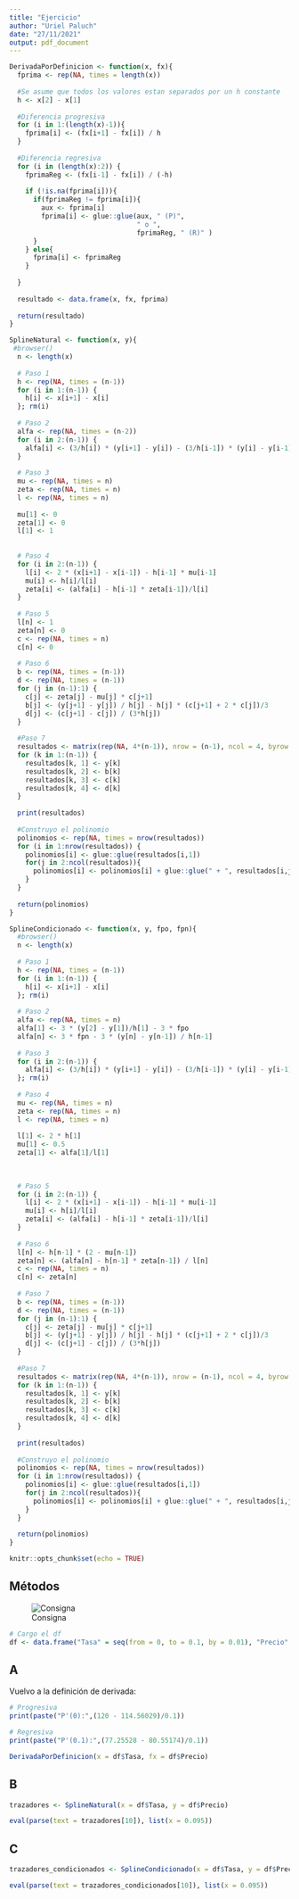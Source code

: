 ```yaml
---
title: "Ejercicio"
author: "Uriel Paluch"
date: "27/11/2021"
output: pdf_document
---
```

```r
DerivadaPorDefinicion <- function(x, fx){
  fprima <- rep(NA, times = length(x))
  
  #Se asume que todos los valores estan separados por un h constante
  h <- x[2] - x[1]
  
  #Diferencia progresiva
  for (i in 1:(length(x)-1)){
    fprima[i] <- (fx[i+1] - fx[i]) / h
  }
  
  #Diferencia regresiva
  for (i in (length(x):2)) {
    fprimaReg <- (fx[i-1] - fx[i]) / (-h)
    
    if (!is.na(fprima[i])){
      if(fprimaReg != fprima[i]){
        aux <- fprima[i]
        fprima[i] <- glue::glue(aux, " (P)",
                                " o ",
                                fprimaReg, " (R)" )
      }  
    } else{
      fprima[i] <- fprimaReg
    }
    
  }
  
  resultado <- data.frame(x, fx, fprima)
  
  return(resultado)
}
```

```r
SplineNatural <- function(x, y){
 #browser()
  n <- length(x)
  
  # Paso 1
  h <- rep(NA, times = (n-1))
  for (i in 1:(n-1)) {
    h[i] <- x[i+1] - x[i]
  }; rm(i)
  
  # Paso 2
  alfa <- rep(NA, times = (n-2))
  for (i in 2:(n-1)) {
    alfa[i] <- (3/h[i]) * (y[i+1] - y[i]) - (3/h[i-1]) * (y[i] - y[i-1])
  }
  
  # Paso 3
  mu <- rep(NA, times = n)
  zeta <- rep(NA, times = n)
  l <- rep(NA, times = n)
  
  mu[1] <- 0
  zeta[1] <- 0
  l[1] <- 1
  
  
  # Paso 4
  for (i in 2:(n-1)) {
    l[i] <- 2 * (x[i+1] - x[i-1]) - h[i-1] * mu[i-1]
    mu[i] <- h[i]/l[i]
    zeta[i] <- (alfa[i] - h[i-1] * zeta[i-1])/l[i]
  }
  
  # Paso 5
  l[n] <- 1
  zeta[n] <- 0
  c <- rep(NA, times = n)
  c[n] <- 0
  
  # Paso 6
  b <- rep(NA, times = (n-1))
  d <- rep(NA, times = (n-1))
  for (j in (n-1):1) {
    c[j] <- zeta[j] - mu[j] * c[j+1]
    b[j] <- (y[j+1] - y[j]) / h[j] - h[j] * (c[j+1] + 2 * c[j])/3
    d[j] <- (c[j+1] - c[j]) / (3*h[j])
  }
  
  #Paso 7
  resultados <- matrix(rep(NA, 4*(n-1)), nrow = (n-1), ncol = 4, byrow = F)
  for (k in 1:(n-1)) {
    resultados[k, 1] <- y[k]
    resultados[k, 2] <- b[k]
    resultados[k, 3] <- c[k]
    resultados[k, 4] <- d[k]
  }
  
  print(resultados)
  
  #Construyo el polinomio
  polinomios <- rep(NA, times = nrow(resultados))
  for (i in 1:nrow(resultados)) {
    polinomios[i] <- glue::glue(resultados[i,1]) 
    for(j in 2:ncol(resultados)){
      polinomios[i] <- polinomios[i] + glue::glue(" + ", resultados[i,j], " * (x - ", x[i], ")^", (j-1)) 
    }
  }
  
  return(polinomios)
}
```

```r
SplineCondicionado <- function(x, y, fpo, fpn){
  #browser()
  n <- length(x)
  
  # Paso 1
  h <- rep(NA, times = (n-1))
  for (i in 1:(n-1)) {
    h[i] <- x[i+1] - x[i]
  }; rm(i)
  
  # Paso 2
  alfa <- rep(NA, times = n)
  alfa[1] <- 3 * (y[2] - y[1])/h[1] - 3 * fpo
  alfa[n] <- 3 * fpn - 3 * (y[n] - y[n-1]) / h[n-1]
  
  # Paso 3
  for (i in 2:(n-1)) {
    alfa[i] <- (3/h[i]) * (y[i+1] - y[i]) - (3/h[i-1]) * (y[i] - y[i-1])
  }; rm(i)
  
  # Paso 4
  mu <- rep(NA, times = n)
  zeta <- rep(NA, times = n)
  l <- rep(NA, times = n)
  
  l[1] <- 2 * h[1]
  mu[1] <- 0.5
  zeta[1] <- alfa[1]/l[1]
  
  
  
  # Paso 5
  for (i in 2:(n-1)) {
    l[i] <- 2 * (x[i+1] - x[i-1]) - h[i-1] * mu[i-1]
    mu[i] <- h[i]/l[i]
    zeta[i] <- (alfa[i] - h[i-1] * zeta[i-1])/l[i]
  }
  
  # Paso 6
  l[n] <- h[n-1] * (2 - mu[n-1])
  zeta[n] <- (alfa[n] - h[n-1] * zeta[n-1]) / l[n]
  c <- rep(NA, times = n)
  c[n] <- zeta[n]
  
  # Paso 7
  b <- rep(NA, times = (n-1))
  d <- rep(NA, times = (n-1))
  for (j in (n-1):1) {
    c[j] <- zeta[j] - mu[j] * c[j+1]
    b[j] <- (y[j+1] - y[j]) / h[j] - h[j] * (c[j+1] + 2 * c[j])/3
    d[j] <- (c[j+1] - c[j]) / (3*h[j])
  }
  
  #Paso 7
  resultados <- matrix(rep(NA, 4*(n-1)), nrow = (n-1), ncol = 4, byrow = F)
  for (k in 1:(n-1)) {
    resultados[k, 1] <- y[k]
    resultados[k, 2] <- b[k]
    resultados[k, 3] <- c[k]
    resultados[k, 4] <- d[k]
  }
  
  print(resultados)
  
  #Construyo el polinomio
  polinomios <- rep(NA, times = nrow(resultados))
  for (i in 1:nrow(resultados)) {
    polinomios[i] <- glue::glue(resultados[i,1]) 
    for(j in 2:ncol(resultados)){
      polinomios[i] <- polinomios[i] + glue::glue(" + ", resultados[i,j], " * (x - ", x[i], ")^", (j-1)) 
    }
  }
  
  return(polinomios)
}
```


```r
knitr::opts_chunk$set(echo = TRUE)
```
## Métodos




![Consigna](Consigna.png)

```r
# Cargo el df
df <- data.frame("Tasa" = seq(from = 0, to = 0.1, by = 0.01), "Precio" = c(120, 114.56029, 109.42692, 104.57971, 100, 95.67052, 91.57527, 87.69941, 84.02916, 80.55174, 77.25528))
```

## A
Vuelvo a la definición de derivada:
\begin{equation*}
  \displaystyle \lim_{x \to \infty} f'(x) = \dfrac{f(x+h)-f(x)}{h}
\end{equation*}
```r
# Progresiva
print(paste("P'(0):",(120 - 114.56029)/0.1))

# Regresiva
print(paste("P'(0.1):",(77.25528 - 80.55174)/0.1))

DerivadaPorDefinicion(x = df$Tasa, fx = df$Precio)
```

## B
```r
trazadores <- SplineNatural(x = df$Tasa, y = df$Precio)

eval(parse(text = trazadores[10]), list(x = 0.095))

```

## C
```r
trazadores_condicionados <- SplineCondicionado(x = df$Tasa, y = df$Precio, fpo = (120 - 114.56029)/0.1, fpn = (77.25528 - 80.55174)/0.1)

eval(parse(text = trazadores_condicionados[10]), list(x = 0.095))
```

